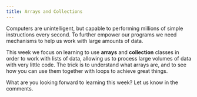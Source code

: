 ```yaml
---
title: Arrays and Collections
---
```


Computers are unintelligent, but capable to performing millions of simple instructions every second. To further empower our programs we need mechanisms to help us work with large amounts of data.

This week we focus on learning to use **arrays** and **collection** classes in order to work with lists of data, allowing us to process large volumes of data with very little code. The trick is to understand what arrays are, and to see how you can use them together with loops to achieve great things.

What are you looking forward to learning this week? Let us know in the comments.
